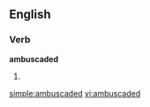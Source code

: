 ==English==

===Verb===
'''ambuscaded'''

# {{past of|[[ambuscade]]}}

[[simple:ambuscaded]]
[[vi:ambuscaded]]